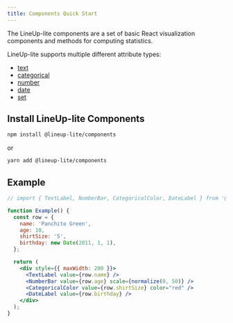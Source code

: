 ```yaml
---
title: Components Quick Start
---
```


The LineUp-lite components are a set of basic React visualization components and methods for computing statistics.

LineUp-lite supports multiple different attribute types:

- [text](/docs/components/text)
- [categorical](/docs/components/categorical)
- [number](/docs/components/number)
- [date](/docs/components/date)
- [set](/docs/components/set)

## Install LineUp-lite Components

```sh
npm install @lineup-lite/components
```

or

```sh
yarn add @lineup-lite/components
```

## Example

```jsx live
// import { TextLabel, NumberBar, CategoricalColor, DateLabel } from '@lineup-lite/components';

function Example() {
  const row = {
    name: 'Panchito Green',
    age: 10,
    shirtSize: 'S',
    birthday: new Date(2011, 1, 1),
  };

  return (
    <div style={{ maxWidth: 200 }}>
      <TextLabel value={row.name} />
      <NumberBar value={row.age} scale={normalize(0, 50)} />
      <CategoricalColor value={row.shirtSize} color="red" />
      <DateLabel value={row.birthday} />
    </div>
  );
}
```
